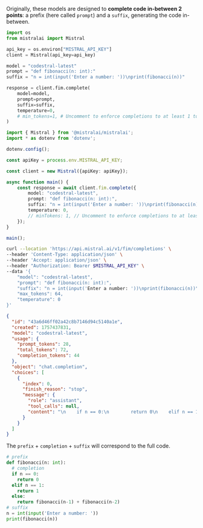 
Originally, these models are designed to **complete code in-between 2 points**: a prefix (here called `prompt`) and a `suffix`, generating the code in-between.

<Tabs groupId="code">
  <TabItem value="python" label="python" default>

```python
import os
from mistralai import Mistral

api_key = os.environ["MISTRAL_API_KEY"]
client = Mistral(api_key=api_key)

model = "codestral-latest"
prompt = "def fibonacci(n: int):"
suffix = "n = int(input('Enter a number: '))\nprint(fibonacci(n))"

response = client.fim.complete(
    model=model,
    prompt=prompt,
    suffix=suffix,
    temperature=0,
    # min_tokens=1, # Uncomment to enforce completions to at least 1 token
)
```

  </TabItem>
  <TabItem value="typescript" label="typescript">

```typescript
import { Mistral } from '@mistralai/mistralai';
import * as dotenv from 'dotenv';

dotenv.config();

const apiKey = process.env.MISTRAL_API_KEY;

const client = new Mistral({apiKey: apiKey});

async function main() {
    const response = await client.fim.complete({
        model: "codestral-latest",
        prompt: "def fibonacci(n: int):",
        suffix: "n = int(input('Enter a number: '))\nprint(fibonacci(n))",
        temperature: 0,
        // minTokens: 1, // Uncomment to enforce completions to at least 1 token
    });
}

main();
```

  </TabItem>
  <TabItem value="curl" label="curl">

```bash
curl --location 'https://api.mistral.ai/v1/fim/completions' \
--header 'Content-Type: application/json' \
--header 'Accept: application/json' \
--header "Authorization: Bearer $MISTRAL_API_KEY" \
--data '{
    "model": "codestral-latest",
    "prompt": "def fibonacci(n: int):",
    "suffix": "n = int(input('Enter a number: '))\nprint(fibonacci(n))",
    "max_tokens": 64,
    "temperature": 0
}'
``` 

  </TabItem>
  <TabItem value="output" label="output">

```json
{
  "id": "43a6d46ff02a42c8b7146d94c5140a1e",
  "created": 1757437831,
  "model": "codestral-latest",
  "usage": {
    "prompt_tokens": 28,
    "total_tokens": 72,
    "completion_tokens": 44
  },
  "object": "chat.completion",
  "choices": [
    {
      "index": 0,
      "finish_reason": "stop",
      "message": {
        "role": "assistant",
        "tool_calls": null,
        "content": "\n    if n == 0:\n        return 0\n    elif n == 1:\n        return 1\n    else:\n        return fibonacci(n-1) + fibonacci(n-2)\n\n"
      }
    }
  ]
}
```

  </TabItem>
</Tabs>

The `prefix` + `completion` + `suffix` will correspond to the full code.

```py
# prefix
def fibonacci(n: int):
  # completion
  if n == 0:
    return 0
  elif n == 1:
    return 1
  else:
    return fibonacci(n-1) + fibonacci(n-2)
# suffix
n = int(input('Enter a number: '))
print(fibonacci(n))
```